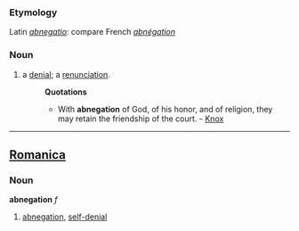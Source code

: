 ===Etymology===
Latin ''[[abnegatio]]'': compare French ''[[abnégation]]''
===Noun===
#a [[denial]]; a [[renunciation]].
#:'''Quotations'''
#:*With '''abnegation''' of God, of his honor, and of religion, they may retain the friendship of the court. - [[Knox]]
----

==[[Romanica]]==
===Noun===
<b>abnegation</b> ''f''
#[[abnegation]], [[self-denial]]